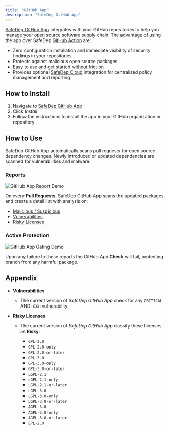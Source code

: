 ```yaml
---
title: "GitHub App"
description: "SafeDep GitHub App"
---
```


[SafeDep GitHub App](https://github.com/apps/safedep) integrates with your GitHub repositories to help you
manage your open source software supply chain. The advantage of using the app over SafeDep
[GitHub Action](https://github.com/safedep/vet-action) are:

- Zero configuration installation and immediate visibility of security findings in your repositories
- Protects against malicious open source packages
- Easy to use and get started without friction
- Provides optional [SafeDep Cloud](/cloud/) integration for centralized policy management and reporting

## How to Install

1. Navigate to [SafeDep GitHub App](https://github.com/apps/safedep)
2. Click _Install_
3. Follow the instructions to install the app in your GitHub organization or repository

## How to Use

SafeDep GitHub App automatically scans pull requests for open source dependency changes. Newly introduced
or updated dependencies are scanned for vulnerabilities and malware.

### Reports

![GitHub App Report Demo](../../images/github-app-report-demo.png)

On every **Pull Requests**, SafeDep GitHub App scans the updated packages and create a detail list with analysis on:

- [Malicious / Suspicious](/cloud/malware-analysis)
- [Vulnerabilities](#appendix)
- [Risky Licenses](#appendix)

### Active Protection

![GitHub App Gating Demo](../../images/github-app-gating-demo.png)

Upon any failure to these reports the GitHub App **Check** will fail, protecting branch from any harmful package.

## Appendix

- **Vulnerabilities**

  - The current version of _SafeDep GitHub App_ check for any `CRITICAL` AND `HIGH` vulnerability.

- **Risky Licenses**

  - The current version of _SafeDep GitHub App_ classify these licenses as **Risky**:

    - `GPL-2.0`
    - `GPL-2.0-only`
    - `GPL-2.0-or-later`
    - `GPL-3.0`
    - `GPL-3.0-only`
    - `GPL-3.0-or-later`
    - `LGPL-2.1`
    - `LGPL-2.1-only`
    - `LGPL-2.1-or-later`
    - `LGPL-3.0`
    - `LGPL-3.0-only`
    - `LGPL-3.0-or-later`
    - `AGPL-3.0`
    - `AGPL-3.0-only`
    - `AGPL-3.0-or-later`
    - `EPL-2.0`
